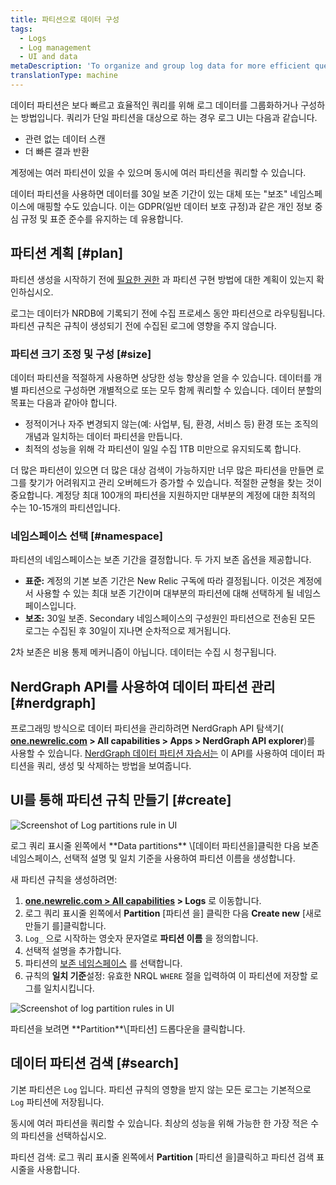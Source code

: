 ```yaml
---
title: 파티션으로 데이터 구성
tags:
  - Logs
  - Log management
  - UI and data
metaDescription: 'To organize and group log data for more efficient querying in New Relic, use data partitions in the logs UI.'
translationType: machine
---
```




데이터 파티션은 보다 빠르고 효율적인 쿼리를 위해 로그 데이터를 그룹화하거나 구성하는 방법입니다. 쿼리가 단일 파티션을 대상으로 하는 경우 로그 UI는 다음과 같습니다.

* 관련 없는 데이터 스캔
* 더 빠른 결과 반환

계정에는 여러 파티션이 있을 수 있으며 동시에 여러 파티션을 쿼리할 수 있습니다.

데이터 파티션을 사용하면 데이터를 30일 보존 기간이 있는 대체 또는 "보조" 네임스페이스에 매핑할 수도 있습니다. 이는 GDPR(일반 데이터 보호 규정)과 같은 개인 정보 중심 규정 및 표준 준수를 유지하는 데 유용합니다.

## 파티션 계획 [#plan]

파티션 생성을 시작하기 전에 [필요한 권한](/docs/logs/get-started/get-started-log-management#requirements) 과 파티션 구현 방법에 대한 계획이 있는지 확인하십시오.

<Callout variant="important">
  로그는 데이터가 NRDB에 기록되기 전에 수집 프로세스 동안 파티션으로 라우팅됩니다. 파티션 규칙은 규칙이 생성되기 전에 수집된 로그에 영향을 주지 않습니다.
</Callout>

### 파티션 크기 조정 및 구성 [#size]

데이터 파티션을 적절하게 사용하면 상당한 성능 향상을 얻을 수 있습니다. 데이터를 개별 파티션으로 구성하면 개별적으로 또는 모두 함께 쿼리할 수 있습니다. 데이터 분할의 목표는 다음과 같아야 합니다.

* 정적이거나 자주 변경되지 않는(예: 사업부, 팀, 환경, 서비스 등) 환경 또는 조직의 개념과 일치하는 데이터 파티션을 만듭니다.
* 최적의 성능을 위해 각 파티션이 일일 수집 1TB 미만으로 유지되도록 합니다.

더 많은 파티션이 있으면 더 많은 대상 검색이 가능하지만 너무 많은 파티션을 만들면 로그를 찾기가 어려워지고 관리 오버헤드가 증가할 수 있습니다. 적절한 균형을 찾는 것이 중요합니다. 계정당 최대 100개의 파티션을 지원하지만 대부분의 계정에 대한 최적의 수는 10-15개의 파티션입니다.

### 네임스페이스 선택 [#namespace]

파티션의 네임스페이스는 보존 기간을 결정합니다. 두 가지 보존 옵션을 제공합니다.

* **표준:** 계정의 기본 보존 기간은 New Relic 구독에 따라 결정됩니다. 이것은 계정에서 사용할 수 있는 최대 보존 기간이며 대부분의 파티션에 대해 선택하게 될 네임스페이스입니다.
* **보조:** 30일 보존. Secondary 네임스페이스의 구성원인 파티션으로 전송된 모든 로그는 수집된 후 30일이 지나면 순차적으로 제거됩니다.

2차 보존은 비용 통제 메커니즘이 아닙니다. 데이터는 수집 시 청구됩니다.

## NerdGraph API를 사용하여 데이터 파티션 관리 [#nerdgraph]

프로그래밍 방식으로 데이터 파티션을 관리하려면 NerdGraph API 탐색기( **[one.newrelic.com](https://one.newrelic.com) > All capabilities > Apps > NerdGraph API explorer**)를 사용할 수 있습니다. [NerdGraph 데이터 파티션 자습서는](/docs/apis/nerdgraph/examples/nerdgraph-data-partition-rules-tutorial/) 이 API를 사용하여 데이터 파티션을 쿼리, 생성 및 삭제하는 방법을 보여줍니다.

## UI를 통해 파티션 규칙 만들기 [#create]

<img
  title="Log data partitions rule"
  alt="Screenshot of Log partitions rule in UI"
  src={logsLogPartitions}
/>

<figcaption>
  로그 쿼리 표시줄 왼쪽에서 **Data partitions** \[데이터 파티션을]클릭한 다음 보존 네임스페이스, 선택적 설명 및 일치 기준을 사용하여 파티션 이름을 생성합니다.
</figcaption>

새 파티션 규칙을 생성하려면:

1. **[one.newrelic.com > All capabilities](https://one.newrelic.com/all-capabilities) > Logs** 로 이동합니다.
2. 로그 쿼리 표시줄 왼쪽에서 **Partition** \[파티션 을] 클릭한 다음 **Create new** \[새로 만들기 를]클릭합니다.
3. `Log_` 으로 시작하는 영숫자 문자열로 **파티션 이름** 을 정의합니다.
4. 선택적 설명을 추가합니다.
5. 파티션의 [보존 네임스페이스](#namespace) 를 선택합니다.
6. 규칙의 **일치 기준**설정: 유효한 NRQL `WHERE` 절을 입력하여 이 파티션에 저장할 로그를 일치시킵니다.

<img
  title="Log data partitions rules"
  alt="Screenshot of log partition rules in UI"
  src={logsLogPartitionView}
/>

<figcaption>
  파티션을 보려면 **Partition**\[파티션] 드롭다운을 클릭합니다.
</figcaption>

## 데이터 파티션 검색 [#search]

기본 파티션은 `Log` 입니다. 파티션 규칙의 영향을 받지 않는 모든 로그는 기본적으로 `Log` 파티션에 저장됩니다.

동시에 여러 파티션을 쿼리할 수 있습니다. 최상의 성능을 위해 가능한 한 가장 적은 수의 파티션을 선택하십시오.

파티션 검색: 로그 쿼리 표시줄 왼쪽에서 **Partition** \[파티션 을]클릭하고 파티션 검색 표시줄을 사용합니다.